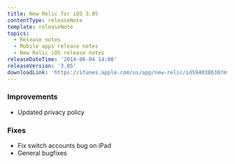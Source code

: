 ```yaml
---
title: New Relic for iOS 3.05
contentType: releaseNote
template: releaseNote
topics:
  - Release notes
  - Mobile apps release notes
  - New Relic iOS release notes
releaseDateTime: '2014-06-04 14:00'
releaseVersion: '3.05'
downloadLink: 'https://itunes.apple.com/us/app/new-relic/id594038638?mt=8'
---
```


### Improvements

* Updated privacy policy

### Fixes

* Fix switch accounts bug on iPad
* General bugfixes
